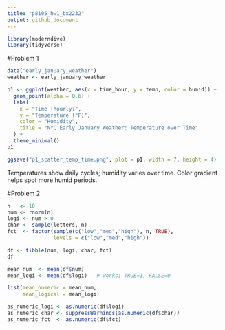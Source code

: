 ```yaml
---
title: "p8105_hw1_bx2232"
output: github_document
---
```


```r
library(moderndive)
library(tidyverse)
```

#Problem 1
```r
data("early_january_weather")
weather <- early_january_weather
```

```r
p1 <- ggplot(weather, aes(x = time_hour, y = temp, color = humid)) +
  geom_point(alpha = 0.6) +
  labs(
    x = "Time (hourly)",
    y = "Temperature (°F)",
    color = "Humidity",
    title = "NYC Early January Weather: Temperature over Time"
  ) +
  theme_minimal()
p1

```

```r
ggsave("p1_scatter_temp_time.png", plot = p1, width = 7, height = 4)
```
Temperatures show daily cycles; humidity varies over time. Color gradient helps spot more humid periods.

#Problem 2
```r
n   <- 10
num <- rnorm(n)                               
logi <- num > 0                               
char <- sample(letters, n)                   
fct  <- factor(sample(c("low","med","high"), n, TRUE),
               levels = c("low","med","high"))

df <- tibble(num, logi, char, fct)
df
```

```r
mean_num  <- mean(df$num)    
mean_logi <- mean(df$logi)   # works; TRUE=1, FALSE=0

list(mean_numeric = mean_num,
     mean_logical = mean_logi)
```

```r
as_numeric_logi <- as.numeric(df$logi)  
as_numeric_char <- suppressWarnings(as.numeric(df$char))  
as_numeric_fct  <- as.numeric(df$fct)  
```
